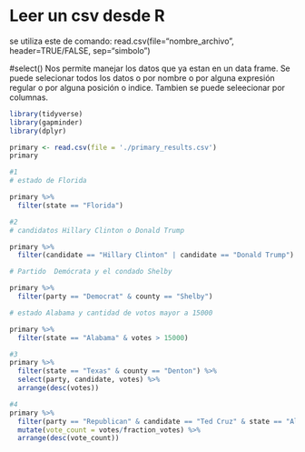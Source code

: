 # Leer un csv desde R
se utiliza este de comando: read.csv(file="nombre_archivo", header=TRUE/FALSE, sep="simbolo")

#select()
Nos permite manejar los datos que ya estan en un data frame.
Se puede selecionar todos los datos o por nombre o por alguna expresión regular
o por alguna posición o indice. Tambien se puede seleecionar por columnas.


```r
library(tidyverse)
library(gapminder)
library(dplyr)

primary <- read.csv(file = './primary_results.csv')
primary

#1
# estado de Florida

primary %>%
  filter(state == "Florida")

#2
# candidatos Hillary Clinton o Donald Trump

primary %>%
  filter(candidate == "Hillary Clinton" | candidate == "Donald Trump")

# Partido  Demócrata y el condado Shelby

primary %>%
  filter(party == "Democrat" & county == "Shelby")

# estado Alabama y cantidad de votos mayor a 15000

primary %>%
  filter(state == "Alabama" & votes > 15000)

#3
primary %>%
  filter(state == "Texas" & county == "Denton") %>%
  select(party, candidate, votes) %>%
  arrange(desc(votes))

#4
primary %>%
  filter(party == "Republican" & candidate == "Ted Cruz" & state == "Alaska") %>%
  mutate(vote_count = votes/fraction_votes) %>%
  arrange(desc(vote_count))

```

